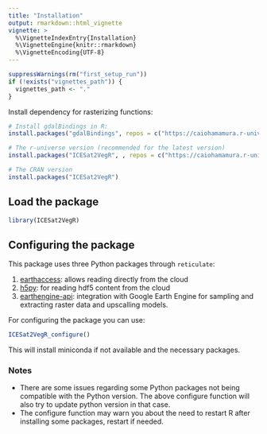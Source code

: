 ```yaml
---
title: "Installation"
output: rmarkdown::html_vignette
vignette: >
  %\VignetteIndexEntry{Installation}
  %\VignetteEngine{knitr::rmarkdown}
  %\VignetteEncoding{UTF-8}
---
```


```r
suppressWarnings(rm("first_setup_run"))
if (!exists("vignettes_path")) {
  vignettes_path <- "."
}
```

Install dependency for rasterizing functions:
```r
# Install gdalBindings in R:
install.packages("gdalBindings", repos = c("https://caiohamamura.r-universe.dev", "https://cloud.r-project.org"))
```

```r
# The r-universe version (recommended for the latest version)
install.packages("ICESat2VegR", , repos = c("https://caiohamamura.r-universe.dev", "https://cloud.r-project.org"))

# The CRAN version
install.packages("ICESat2VegR")
```

## Load the package

```r
library(ICESat2VegR)
```


## Configuring the package

This package uses three Python packages through `reticulate`:

1. [earthaccess](https://github.com/nsidc/earthaccess): allows reading directly from the cloud
2. [h5py](https://github.com/h5py/h5py): for reading hdf5 content from the cloud
3. [earthengine-api](https://github.com/google/earthengine-api): integration with Google Earth Engine for sampling and extracting raster data and upscalling models.

For configuring the package you can use:

```r
ICESat2VegR_configure()
```

This will install miniconda if not available and the necessary packages.

### Notes

 - There are some issues regarding some Python packages not being compatible with the Python version. The above configure function will also try to update python version in that case. 
 - The configure function may warn you about the need to restart R after installing some packages,
 restart if needed.